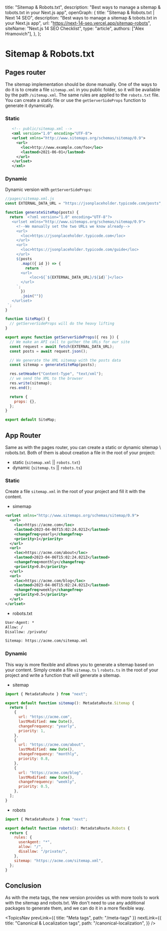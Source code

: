 
  title: "Sitemap & Robots.txt",
  description: "Best ways to manage a sitemap & tobots.txt in your Next.js app",
  openGraph: {
    title: "Sitemap & Robots.txt | Next 14 SEO",
    description:
      "Best ways to manage a sitemap & tobots.txt in your Next.js app",
    url: "https://next-14-seo.vercel.app/sitemap-robots",
    siteName: "Next.js 14 SEO Checklist",
    type: "article",
    authors: ["Alex Hramovich"],
  },
};

# Sitemap & Robots.txt

## Pages router

The sitemap implementation should be done manually. One of the ways to do it is to create a file `sitemap.xml` in you public folder,
so it will be available by the path `/sitemap.xml`. The same rules are applied to the `robots.txt` file.
You can create a static file or use the `getServerSideProps` function to generate it dynamically.

### Static

```xml
   <!-- public/sitemap.xml -->
   <xml version="1.0" encoding="UTF-8">
   <urlset xmlns="http://www.sitemaps.org/schemas/sitemap/0.9">
     <url>
       <loc>http://www.example.com/foo</loc>
       <lastmod>2021-06-01</lastmod>
     </url>
   </urlset>
   </xml>
```

### Dynamic

Dynamic version with `getServerSideProps`:

```javascript
//pages/sitemap.xml.js
const EXTERNAL_DATA_URL = "https://jsonplaceholder.typicode.com/posts";

function generateSiteMap(posts) {
  return `<?xml version="1.0" encoding="UTF-8"?>
   <urlset xmlns="http://www.sitemaps.org/schemas/sitemap/0.9">
     <!--We manually set the two URLs we know already-->
     <url>
       <loc>https://jsonplaceholder.typicode.com</loc>
     </url>
     <url>
       <loc>https://jsonplaceholder.typicode.com/guide</loc>
     </url>
     ${posts
       .map(({ id }) => {
         return `
       <url>
           <loc>${`${EXTERNAL_DATA_URL}/${id}`}</loc>
       </url>
     `;
       })
       .join("")}
   </urlset>
 `;
}

function SiteMap() {
  // getServerSideProps will do the heavy lifting
}

export async function getServerSideProps({ res }) {
  // We make an API call to gather the URLs for our site
  const request = await fetch(EXTERNAL_DATA_URL);
  const posts = await request.json();

  // We generate the XML sitemap with the posts data
  const sitemap = generateSiteMap(posts);

  res.setHeader("Content-Type", "text/xml");
  // we send the XML to the browser
  res.write(sitemap);
  res.end();

  return {
    props: {},
  };
}

export default SiteMap;
```

## App Router

Same as with the pages router, you can create a static or dynamic sitemap \ robots.txt.
Both of them is about creation a file in the root of your project:

- static (`sitemap.xml` || `robots.txt`)
- dynamic (`sitemap.ts` || `robots.ts`)

### Static

Create a file `sitemap.xml` in the root of your project and fill it with the content.

- simemap

```xml
<urlset xmlns="http://www.sitemaps.org/schemas/sitemap/0.9">
  <url>
    <loc>https://acme.com</loc>
    <lastmod>2023-04-06T15:02:24.021Z</lastmod>
    <changefreq>yearly</changefreq>
    <priority>1</priority>
  </url>
  <url>
    <loc>https://acme.com/about</loc>
    <lastmod>2023-04-06T15:02:24.021Z</lastmod>
    <changefreq>monthly</changefreq>
    <priority>0.8</priority>
  </url>
  <url>
    <loc>https://acme.com/blog</loc>
    <lastmod>2023-04-06T15:02:24.021Z</lastmod>
    <changefreq>weekly</changefreq>
    <priority>0.5</priority>
  </url>
</urlset>
```

- robots.txt

```txt
User-Agent: *
Allow: /
Disallow: /private/

Sitemap: https://acme.com/sitemap.xml
```

### Dynamic

This way is more flexible and allows you to generate a sitemap based on your content.
Simply create a file `sitemap.ts` \ `robots.ts` in the root of your project and write a function that will generate a sitemap.

- sitemap

```javascript
import { MetadataRoute } from "next";

export default function sitemap(): MetadataRoute.Sitemap {
  return [
    {
      url: "https://acme.com",
      lastModified: new Date(),
      changeFrequency: "yearly",
      priority: 1,
    },
    {
      url: "https://acme.com/about",
      lastModified: new Date(),
      changeFrequency: "monthly",
      priority: 0.8,
    },
    {
      url: "https://acme.com/blog",
      lastModified: new Date(),
      changeFrequency: "weekly",
      priority: 0.5,
    },
  ];
}
```

- robots

```javascript
import { MetadataRoute } from "next";

export default function robots(): MetadataRoute.Robots {
  return {
    rules: {
      userAgent: "*",
      allow: "/",
      disallow: "/private/",
    },
    sitemap: "https://acme.com/sitemap.xml",
  };
}
```

## Conclusion

As with the meta tags, the new version provides us with more tools to work with the sitemap and robots.txt.
We don't need to use any additional packages to generate them, and we can do it in a more flexible way.

<TopicsNav
  prevLink={{ title: "Meta tags", path: "/meta-tags" }}
  nextLink={{
    title: "Canonical & Localization tags",
    path: "/canonical-localization",
  }}
/>
